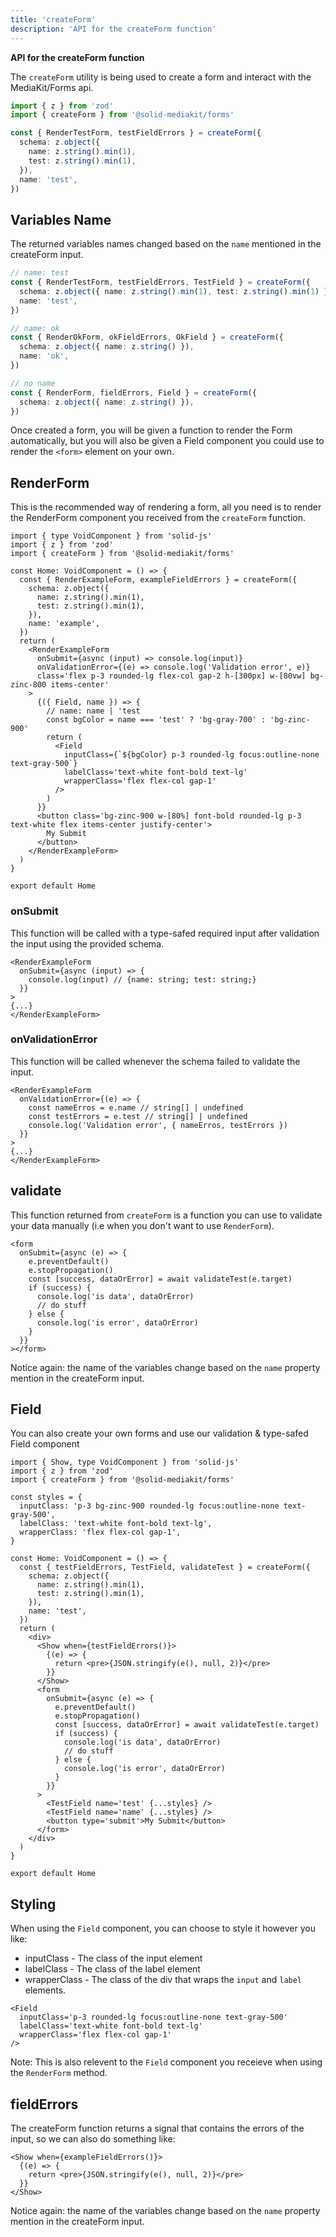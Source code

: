 ```yaml
---
title: 'createForm'
description: 'API for the createForm function'
---
```


**API for the createForm function**

The `createForm` utility is being used to create a form and interact with the MediaKit/Forms api.

```ts
import { z } from 'zod'
import { createForm } from '@solid-mediakit/forms'

const { RenderTestForm, testFieldErrors } = createForm({
  schema: z.object({
    name: z.string().min(1),
    test: z.string().min(1),
  }),
  name: 'test',
})
```

## Variables Name

The returned variables names changed based on the `name` mentioned in the createForm input.

```ts
// name: test
const { RenderTestForm, testFieldErrors, TestField } = createForm({
  schema: z.object({ name: z.string().min(1), test: z.string().min(1) }),
  name: 'test',
})

// name: ok
const { RenderOkForm, okFieldErrors, OkField } = createForm({
  schema: z.object({ name: z.string() }),
  name: 'ok',
})

// no name
const { RenderForm, fieldErrors, Field } = createForm({
  schema: z.object({ name: z.string() }),
})
```

Once created a form, you will be given a function to render the Form automatically, but you will also be given a Field component you could use to render the `<form>` element on your own.

## RenderForm

This is the recommended way of rendering a form, all you need is to render the RenderForm component you received from the `createForm` function.

```tsx
import { type VoidComponent } from 'solid-js'
import { z } from 'zod'
import { createForm } from '@solid-mediakit/forms'

const Home: VoidComponent = () => {
  const { RenderExampleForm, exampleFieldErrors } = createForm({
    schema: z.object({
      name: z.string().min(1),
      test: z.string().min(1),
    }),
    name: 'example',
  })
  return (
    <RenderExampleForm
      onSubmit={async (input) => console.log(input)}
      onValidationError={(e) => console.log('Validation error', e)}
      class='flex p-3 rounded-lg flex-col gap-2 h-[300px] w-[80vw] bg-zinc-800 items-center'
    >
      {({ Field, name }) => {
        // name: name | 'test
        const bgColor = name === 'test' ? 'bg-gray-700' : 'bg-zinc-900'
        return (
          <Field
            inputClass={`${bgColor} p-3 rounded-lg focus:outline-none text-gray-500`}
            labelClass='text-white font-bold text-lg'
            wrapperClass='flex flex-col gap-1'
          />
        )
      }}
      <button class='bg-zinc-900 w-[80%] font-bold rounded-lg p-3 text-white flex items-center justify-center'>
        My Submit
      </button>
    </RenderExampleForm>
  )
}

export default Home
```

### onSubmit

This function will be called with a type-safed required input after validation the input using the provided schema.

```tsx
<RenderExampleForm
  onSubmit={async (input) => {
    console.log(input) // {name: string; test: string;}
  }}
>
{...}
</RenderExampleForm>
```

### onValidationError

This function will be called whenever the schema failed to validate the input.

```tsx
<RenderExampleForm
  onValidationError={(e) => {
    const nameErros = e.name // string[] | undefined
    const testErrors = e.test // string[] | undefined
    console.log('Validation error', { nameErros, testErrors })
  }}
>
{...}
</RenderExampleForm>
```

## validate

This function returned from `createForm` is a function you can use to validate your data manually (i.e when you don't want to use `RenderForm`).

```tsx
<form
  onSubmit={async (e) => {
    e.preventDefault()
    e.stopPropagation()
    const [success, dataOrError] = await validateTest(e.target)
    if (success) {
      console.log('is data', dataOrError)
      // do stuff
    } else {
      console.log('is error', dataOrError)
    }
  }}
></form>
```

Notice again: the name of the variables change based on the `name` property mention in the createForm input.

## Field

You can also create your own forms and use our validation & type-safed Field component

```tsx
import { Show, type VoidComponent } from 'solid-js'
import { z } from 'zod'
import { createForm } from '@solid-mediakit/forms'

const styles = {
  inputClass: 'p-3 bg-zinc-900 rounded-lg focus:outline-none text-gray-500',
  labelClass: 'text-white font-bold text-lg',
  wrapperClass: 'flex flex-col gap-1',
}

const Home: VoidComponent = () => {
  const { testFieldErrors, TestField, validateTest } = createForm({
    schema: z.object({
      name: z.string().min(1),
      test: z.string().min(1),
    }),
    name: 'test',
  })
  return (
    <div>
      <Show when={testFieldErrors()}>
        {(e) => {
          return <pre>{JSON.stringify(e(), null, 2)}</pre>
        }}
      </Show>
      <form
        onSubmit={async (e) => {
          e.preventDefault()
          e.stopPropagation()
          const [success, dataOrError] = await validateTest(e.target)
          if (success) {
            console.log('is data', dataOrError)
            // do stuff
          } else {
            console.log('is error', dataOrError)
          }
        }}
      >
        <TestField name='test' {...styles} />
        <TestField name='name' {...styles} />
        <button type='submit'>My Submit</button>
      </form>
    </div>
  )
}

export default Home
```

## Styling

When using the `Field` component, you can choose to style it however you like:

- inputClass - The class of the input element
- labelClass - The class of the label element
- wrapperClass - The class of the div that wraps the `input` and `label` elements.

```tsx
<Field
  inputClass='p-3 rounded-lg focus:outline-none text-gray-500'
  labelClass='text-white font-bold text-lg'
  wrapperClass='flex flex-col gap-1'
/>
```

Note: This is also relevent to the `Field` component you receieve when using the `RenderForm` method.

## fieldErrors

The createForm function returns a signal that contains the errors of the input, so we can also do something like:

```tsx
<Show when={exampleFieldErrors()}>
  {(e) => {
    return <pre>{JSON.stringify(e(), null, 2)}</pre>
  }}
</Show>
```

Notice again: the name of the variables change based on the `name` property mention in the createForm input.
